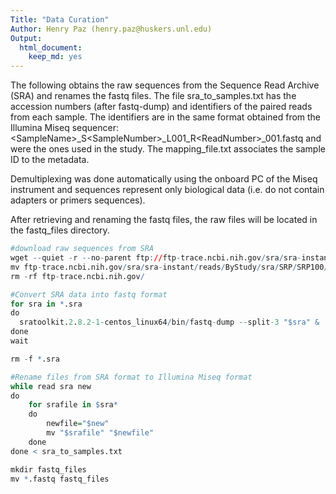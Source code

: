 ```yaml
---
Title: "Data Curation"
Author: Henry Paz (henry.paz@huskers.unl.edu)
Output:
  html_document:
    keep_md: yes
---
```


The following obtains the raw sequences from the Sequence Read Archive (SRA) and renames the fastq files. The file sra_to_samples.txt has the accession numbers (after fastq-dump) and identifiers of the paired reads from each sample. The identifiers are in the same format obtained from the Illumina Miseq sequencer: \<SampleName>_S\<SampleNumber>_L001_R\<ReadNumber>_001.fastq and were the ones used in the study. The mapping_file.txt associates the sample ID to the metadata.

Demultiplexing was done automatically using the onboard PC of the Miseq instrument and sequences represent only biological data (i.e. do not contain adapters or primers sequences). 

After retrieving and renaming the fastq files, the raw files will be located in the fastq_files directory.

```r
#download raw sequences from SRA
wget --quiet -r --no-parent ftp://ftp-trace.ncbi.nih.gov/sra/sra-instant/reads/ByStudy/sra/SRP/SRP100/SRP100776/
mv ftp-trace.ncbi.nih.gov/sra/sra-instant/reads/ByStudy/sra/SRP/SRP100/SRP100776/*/*.sra ./
rm -rf ftp-trace.ncbi.nih.gov/

#Convert SRA data into fastq format
for sra in *.sra
do
  sratoolkit.2.8.2-1-centos_linux64/bin/fastq-dump --split-3 "$sra" &
done
wait

rm -f *.sra

#Rename files from SRA format to Illumina Miseq format
while read sra new
do
    for srafile in $sra*
    do
        newfile="$new"
        mv "$srafile" "$newfile" 
    done
done < sra_to_samples.txt

mkdir fastq_files
mv *.fastq fastq_files
```